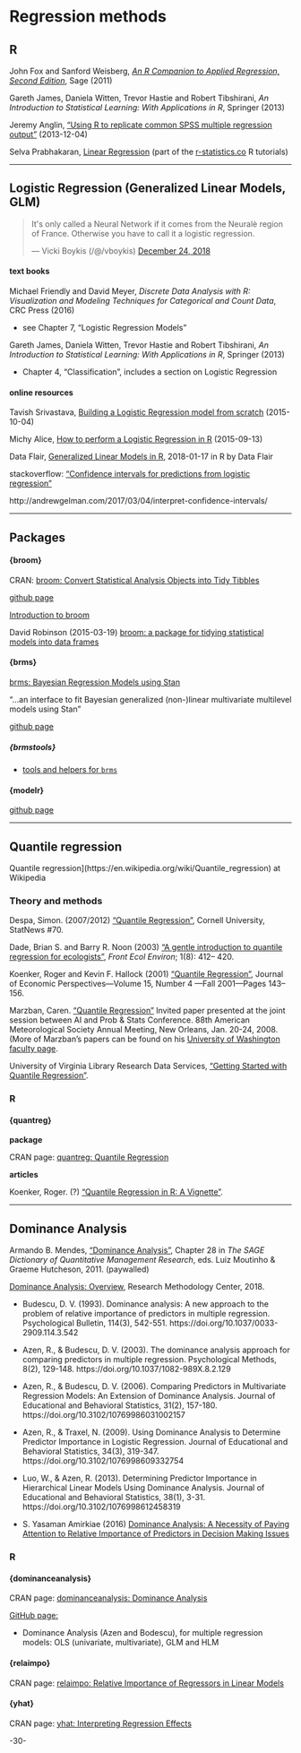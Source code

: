 # Regression methods {#regression}


## R

John Fox and Sanford Weisberg, [_An R Companion to Applied Regression, Second Edition_](http://socserv.socsci.mcmaster.ca/jfox/Books/Companion/), Sage (2011)

Gareth James, Daniela Witten, Trevor Hastie and Robert Tibshirani, _An Introduction to Statistical Learning: With Applications in R_, Springer (2013)

Jeremy Anglin, ["Using R to replicate common SPSS multiple regression output"](http://jeromyanglim.blogspot.ca/2013/12/using-r-to-replicate-common-spss.html) (2013-12-04)

Selva Prabhakaran, [Linear Regression](http://r-statistics.co/Linear-Regression.html) (part of the [r-statistics.co](http://r-statistics.co/) R tutorials)


***

## Logistic Regression (Generalized Linear Models, GLM)

<blockquote class="twitter-tweet" data-lang="en"><p lang="en" dir="ltr">It&#39;s only called a Neural Network if it comes from the Neuralè region of France. Otherwise you have to call it a logistic regression.</p>&mdash; Vicki Boykis (/@/vboykis) <a href="https://twitter.com/vboykis/status/1077024069126668289?ref_src=twsrc%5Etfw">December 24, 2018</a></blockquote>
<script async src="https://platform.twitter.com/widgets.js" charset="utf-8"></script>


#### text books

Michael Friendly and David Meyer, _Discrete Data Analysis with R: Visualization and Modeling Techniques for Categorical and Count Data_, CRC Press (2016)

* see Chapter 7, "Logistic Regression Models"

Gareth James, Daniela Witten, Trevor Hastie and Robert Tibshirani, _An Introduction to Statistical Learning: With Applications in R_, Springer (2013)

* Chapter 4, "Classification", includes a section on Logistic Regression

#### online resources

Tavish Srivastava, [Building a Logistic Regression model from scratch](https://www.analyticsvidhya.com/blog/2015/10/basics-logistic-regression/) (2015-10-04)

Michy Alice, [How to perform a Logistic Regression in R](https://www.r-bloggers.com/how-to-perform-a-logistic-regression-in-r/) (2015-09-13)

Data Flair, [Generalized Linear Models in R](https://data-flair.training/blogs/generalized-linear-models-in-r/), 2018-01-17  in R by Data Flair

stackoverflow: ["Confidence intervals for predictions from logistic regression"](https://stackoverflow.com/questions/14423325/confidence-intervals-for-predictions-from-logistic-regression)

http://andrewgelman.com/2017/03/04/interpret-confidence-intervals/


***
 

## Packages

#### {broom}

CRAN: [broom: Convert Statistical Analysis Objects into Tidy Tibbles](https://cran.r-project.org/package=broom)

[github page](https://github.com/tidymodels/broom)

[Introduction to broom](https://cran.r-project.org/package=broom/vignettes/broom.html)

David Robinson (2015-03-19) [broom: a package for tidying statistical models into data frames](http://varianceexplained.org/r/broom-intro/)


#### {brms}

[brms: Bayesian Regression Models using Stan](https://cran.r-project.org/package=brms)

"...an interface to fit Bayesian generalized (non-)linear multivariate multilevel models using Stan"

[github page](https://github.com/paul-buerkner/brms)


##### {brmstools}

* [tools and helpers for `brms`](https://mvuorre.github.io/brmstools/)



#### {modelr}

[github page](https://github.com/tidyverse/modelr)


***

## Quantile regression

Quantile regression](https://en.wikipedia.org/wiki/Quantile_regression) at Wikipedia



### Theory and methods

Despa, Simon. (2007/2012) ["Quantile Regression"](https://www.cscu.cornell.edu/news/statnews/stnews70.pdf), Cornell University, StatNews #70.

Dade, Brian S. and Barry R. Noon (2003) ["A gentle introduction to quantile regression for ecologists"](http://www.econ.uiuc.edu/~roger/research/rq/QReco.pdf), _Front Ecol Environ_; 1(8): 412– 420.

Koenker, Roger and Kevin F. Hallock (2001) ["Quantile Regression"](http://www.econ.uiuc.edu/~roger/research/rq/QRJEP.pdf), Journal of Economic Perspectives—Volume 15, Number 4 —Fall 2001—Pages 143–156.

Marzban, Caren. ["Quantile Regression"](http://faculty.washington.edu/marzban/quantile.pdf) Invited paper presented at the joint session between AI and Prob & Stats Conference. 88th American Meteorological Society Annual Meeting, New Orleans, Jan. 20-24, 2008. (More of Marzban's papers can be found on his [University of Washington faculty page](http://faculty.washington.edu/marzban/).

University of Virginia Library Research Data Services, ["Getting Started with Quantile Regression"](http://data.library.virginia.edu/getting-started-with-quantile-regression/).


### R

#### {quantreg}

**package**

CRAN page: [quantreg: Quantile Regression](https://cran.r-project.org/package=quantreg/)

**articles**

Koenker, Roger. (?) ["Quantile Regression in R: A Vignette"](https://cran.r-project.org/package=quantreg/vignettes/rq.pdf).


***


## Dominance Analysis


Armando B. Mendes, ["Dominance Analysis"](http://sk.sagepub.com/books/the-sage-dictionary-of-quantitative-management-research/n28.xml), Chapter 28 in _The SAGE Dictionary of Quantitative Management Research_, eds. Luiz Moutinho & Graeme Hutcheson, 2011. (paywalled)

[Dominance Analysis: Overview](https://rmc.ehe.osu.edu/files/2018/08/DominanceAnalysisFeb2018.pdf), Research Methodology Center, 2018.

* Budescu, D. V. (1993). Dominance analysis: A new approach to the problem of relative importance of predictors in multiple regression. Psychological Bulletin, 114(3), 542-551. https://doi.org/10.1037/0033-2909.114.3.542

* Azen, R., & Budescu, D. V. (2003). The dominance analysis approach for comparing predictors in multiple regression. Psychological Methods, 8(2), 129-148. https://doi.org/10.1037/1082-989X.8.2.129

* Azen, R., & Budescu, D. V. (2006). Comparing Predictors in Multivariate Regression Models: An Extension of Dominance Analysis. Journal of Educational and Behavioral Statistics, 31(2), 157-180. https://doi.org/10.3102/10769986031002157

* Azen, R., & Traxel, N. (2009). Using Dominance Analysis to Determine Predictor Importance in Logistic Regression. Journal of Educational and Behavioral Statistics, 34(3), 319-347. https://doi.org/10.3102/1076998609332754

* Luo, W., & Azen, R. (2013). Determining Predictor Importance in Hierarchical Linear Models Using Dominance Analysis. Journal of Educational and Behavioral Statistics, 38(1), 3-31. https://doi.org/10.3102/1076998612458319

* S. Yasaman Amirkiae (2016) [Dominance Analysis: A Necessity of Paying Attention to Relative Importance of Predictors in Decision Making Issues](http://www.swdsi.org/proceedings/2016/Papers/Papers/PA027.pdf)


### R

#### {dominanceanalysis}

CRAN page: [dominanceanalysis: Dominance Analysis](https://cran.r-project.org/package=dominanceanalysis/)


[GitHub page: ](https://github.com/clbustos/dominanceAnalysis)

* Dominance Analysis (Azen and Bodescu), for multiple regression models: OLS (univariate, multivariate), GLM and HLM 


#### {relaimpo}

CRAN page: [relaimpo: Relative Importance of Regressors in Linear Models](https://cran.r-project.org/package=relaimpo/)


#### {yhat}

CRAN page: [yhat: Interpreting Regression Effects](https://cran.r-project.org/package=yhat/)

-30-
